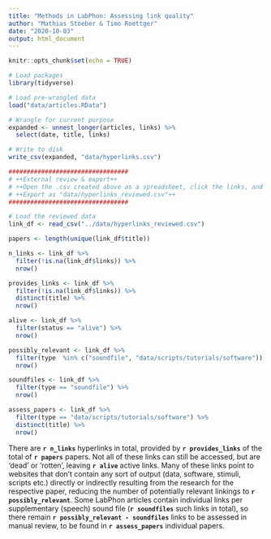 ```yaml
---
title: "Methods in LabPhon: Assessing link quality"
author: "Mathias Stoeber & Timo Roettger"
date: "2020-10-03"
output: html_document
---
```


```r
knitr::opts_chunk$set(echo = TRUE)
```

```r
# Load packages
library(tidyverse)
```

```r
# Load pre-wrangled data
load("data/articles.RData")

# Wrangle for current purpose
expanded <- unnest_longer(articles, links) %>%
  select(date, title, links)

# Write to disk
write_csv(expanded, "data/hyperlinks.csv")
```

```r
#################################
# ++External review & export++
# ++Open the .csv created above as a spreadsheet, click the links, and add some tags++
# ++Export as "data/hyperlinks_reviewed.csv"++
#################################
```

```r

# Load the reviewed data
link_df <- read_csv("../data/hyperlinks_reviewed.csv")

papers <- length(unique(link_df$title))

n_links <- link_df %>%
  filter(!is.na(link_df$links)) %>%
  nrow()

provides_links <- link_df %>% 
  filter(!is.na(link_df$links)) %>% 
  distinct(title) %>% 
  nrow()

alive <- link_df %>% 
  filter(status == "alive") %>% 
  nrow()

possibly_relevant <- link_df %>% 
  filter(type  %in% c("soundfile", "data/scripts/tutorials/software")) %>% 
  nrow()

soundfiles <- link_df %>% 
  filter(type == "soundfile") %>% 
  nrow()

assess_papers <- link_df %>% 
  filter(type == "data/scripts/tutorials/software") %>% 
  distinct(title) %>% 
  nrow()

```

There are **`r n_links`** hyperlinks in total, provided by **`r provides_links`** of the total of **`r papers`** papers. Not all of these links can still be accessed, but are 'dead' or 'rotten', leaving **`r alive`** active links. Many of these links point to websites that don't contain any sort of output (data, software, stimuli, scripts etc.) directly or indirectly resulting from the research for the respective paper, reducing the number of potentially relevant linkings to **`r possibly_relevant`**. Some LabPhon articles contain individual links per supplementary (speech) sound file (**`r soundfiles`** such links in total), so there remain **`r possibly_relevant - soundfiles`** links to be assessed in manual review, to be found in **`r assess_papers`** individual papers.
